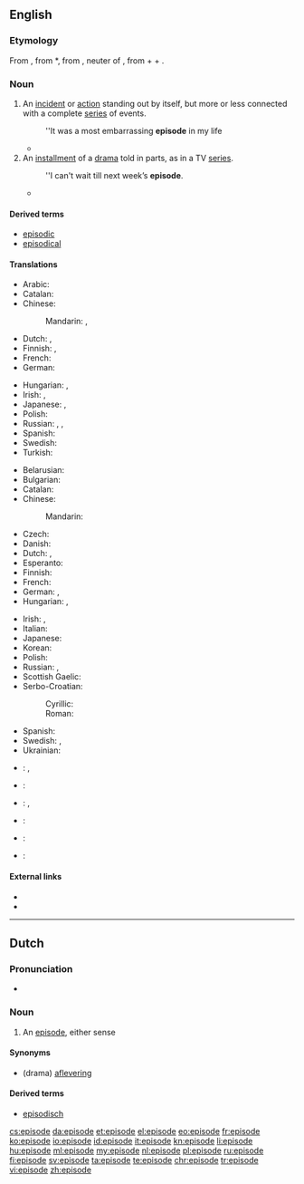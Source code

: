 {{also|Episode|épisode}}
==English==
{{wikipedia}}

===Etymology===
From {{etyl|fr|en}} {{term|épisode|lang=fr}}, from {{etyl|NL.|en}} *{{term||episodium}}, from {{etyl|grc|en}} {{term|ἐπεισόδιον||a parenthetic addition, episode|tr=epeisodion|lang=grc}}, neuter of {{term|ἐπεισόδιος||following upon the entrance, coming in besides, adventitious|tr=epeisodios|lang=grc}}, from {{term|ἐπί||on|tr=epi|lang=grc}} + {{term|εἰς||into|tr=eis|lang=grc}} + {{term|ὀδός||way|tr=odos|lang=grc}}.

===Noun===
{{en-noun}}

# An [[incident]] or [[action]] standing out by itself, but more or less connected with a complete [[series]] of events.
#: ''It was a most embarrassing '''episode''' in my life
#*{{quote-book|year=1935|author=[[w:John Palmer (author)|Francis Beeding]]
|title=The Norwich Victims
|chapter=10/6|url=http://openlibrary.org/works/OL245514W
|passage=The Attorney-General, however, had used this '''episode''', which Martin in retrospect had felt to be a blot on the scutcheon, merely to emphasise the intelligence and resource of the prisoner.}}
# An [[installment]] of a [[drama]] told in parts, as in a TV [[series]].
#: ''I can't wait till next week’s '''episode'''.
#* {{quote-news
|year=2012
|date=May 20
|author=Nathan Rabin
|title=TV: Review: THE SIMPSONS (CLASSIC): “Marge Gets A Job” (season 4, episode 7; originally aired 11/05/1992)
|work=The Onion AV Club
|url=http://www.avclub.com/articles/marge-gets-a-job,73723/
|page=
|passage=We all know how genius “Kamp Krusty,” “A Streetcar Named Marge,” “Homer The Heretic,” “Itchy & Scratchy: The Movie” and “Mr. Plow” are, but even the relatively unheralded '''episodes''' offer wall-to-wall laughs and some of the smartest, darkest, and weirdest gags ever Trojan-horsed into a network cartoon with a massive family audience.}}

====Derived terms====
* [[episodic]]
* [[episodical]]

====Translations====
{{trans-top|incident or action connected with a series of events}}
* Arabic: {{t-|ar|حادثة|f|tr=ḥādiṯa|sc=Arab}}
* Catalan: {{t-|ca|episodi|m}}
* Chinese:
*: Mandarin: {{t+|cmn|事件|tr=shìjiàn|sc=Hani}}, {{t+|cmn|插曲|tr=chāqǔ|sc=Hani}}
* Dutch: {{t+|nl|gebeuren|n}}, {{t+|nl|episode}}
* Finnish: {{t+|fi|tapaus}}, {{t+|fi|episodi}}
* French: {{t+|fr|épisode|m}}
* German: {{t+|de|Episode|f}}
{{trans-mid}}
* Hungarian: {{t+|hu|esemény}}, {{t+|hu|epizód}}
* Irish: {{t+|ga|eachtra|f}}, {{t-|ga|teagmhas|m}}
* Japanese: {{t-|ja|出来事|tr=できごと, dekigoto|sc=Jpan}}, {{t-|ja|挿話|tr=そうわ, sōwa|sc=Jpan}}
* Polish: {{t+|pl|epizod|m}}
* Russian: {{t-|ru|эпизо́д|m|sc=Cyrl}}, {{t-|ru|слу́чай|m|sc=Cyrl}}, {{t-|ru|собы́тие|n|sc=Cyrl}}
* Spanish: {{t+|es|episodio|m}}
* Swedish: {{t-|sv|episod|c}}
* Turkish: {{t-|tr|epizot}}
{{trans-bottom}}

{{trans-top|installment of a drama told in parts}}
* Belarusian: {{t-|be|эпізо́д|m|sc=Cyrl}}
* Bulgarian: {{t-|bg|епизо́д|m|sc=Cyrl}}
* Catalan: {{t-|ca|episodi|m}}
* Chinese:
*: Mandarin: {{t+|cmn|集|tr=jí|sc=Hani}}
* Czech: {{t-|cs|epizoda|f}}
* Danish: {{t+|da|afsnit}}
* Dutch: {{t+|nl|episode|f}}, {{t+|nl|aflevering|f}}
* Esperanto: {{t-|eo|epizodo}}
* Finnish: {{t+|fi|jakso}}
* French: {{t+|fr|épisode|m}}
* German: {{t+|de|Episode|f}}, {{t+|de|Folge|f}}
* Hungarian: {{t+|hu|rész}}, {{t+|hu|epizód}}
{{trans-mid}}
* Irish: {{t-|ga|eagrán|m}}, {{t-|ga|eipeasóid|f}}
* Italian: {{t+|it|episodio|m}}
* Japanese: {{t-|ja|エピソード|tr=episōdo|sc=Jpan}}
* Korean: {{t+|ko|에피소드|tr=episodeu|sc=Kore}}
* Polish: {{t+|pl|odcinek|m}}
* Russian: {{t-|ru|эпизо́д|m|sc=Cyrl}}, {{t-|ru|се́рия|f|sc=Cyrl}}
* Scottish Gaelic: {{t-|gd|eadar-sgeul|m}}
* Serbo-Croatian:
*: Cyrillic: {{t-|sh|епизода|f}}
*: Roman: {{t-|sh|epizoda|f}}
* Spanish: {{t+|es|episodio|m}}
* Swedish: {{t-|sv|episod|c}}, {{t+|sv|avsnitt|n}}
* Ukrainian: {{t-|uk|епізо́д|m|sc=Cyrl}}
{{trans-bottom}}

{{checktrans-top}}
* {{ttbc|bg}}: {{t|bg|случка|f|tr=1|sc=Cyrl}}, {{t|bg|епизод|m|sc=Cyrl}}
* {{ttbc|es}}: {{t|es|episodio}}
{{trans-mid}}
* {{ttbc|is}}: {{qualifier|1}} {{t|is|atvik}}, {{qualifier|2}} {{t|is|þáttur}}
* {{ttbc|ia}}: {{t|ia|episodio}}
* {{ttbc|pt}}: {{t|pt|episódio}}
* {{ttbc|vo}}: {{t|vo|näijenot}}
{{trans-bottom}}

====External links====
* {{R:Webster 1913}}
* {{R:Century 1911}}

----

==Dutch==

===Pronunciation===
* {{audio|Nl-episode.ogg|Audio}}

===Noun===
{{nl-noun|f|episoden|pl2=episodes|episodetje}}

# An [[#English|episode]], either sense

====Synonyms====
* (drama) [[aflevering]]

====Derived terms====
* [[episodisch]]

[[cs:episode]]
[[da:episode]]
[[et:episode]]
[[el:episode]]
[[eo:episode]]
[[fr:episode]]
[[ko:episode]]
[[io:episode]]
[[id:episode]]
[[it:episode]]
[[kn:episode]]
[[li:episode]]
[[hu:episode]]
[[ml:episode]]
[[my:episode]]
[[nl:episode]]
[[pl:episode]]
[[ru:episode]]
[[fi:episode]]
[[sv:episode]]
[[ta:episode]]
[[te:episode]]
[[chr:episode]]
[[tr:episode]]
[[vi:episode]]
[[zh:episode]]
